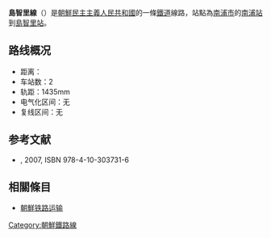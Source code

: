 '''島智里線'''（{{kor|名=北|諺=도지리선|漢=島智里線|羅=Tojiri sŏn|f=y}}）是[[朝鮮民主主義人民共和國|朝鮮民主主義人民共和國]]的一條[[鐵道|鐵道]]線路，站點為[[南浦市|南浦市]]的[[南浦站_(南浦市)|南浦站]]到[[島智里站|島智里站]]。

==路线概况==
*距离：
*车站数：2
*轨距：1435mm
*电气化区间：无
*复线区间：无

==参考文献==
* {{lang|ja|国分隼人, 《将軍様の鉄道 北朝鮮鉄道事情》, 新潮社}}, 2007, ISBN 978-4-10-303731-6

==相關條目==
* [[朝鮮铁路运输|朝鮮铁路运输]]

{{朝鮮鐵路線}}
{{島智里線}}

[[Category:朝鮮鐵路線|Category:朝鮮鐵路線]]